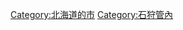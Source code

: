 {{Commonscat|Kitahiroshima, Hokkaido}}
{{Catmore}}

{{DEFAULTSORT:Kitahiroshima-shi}}
[[Category:北海道的市|Category:北海道的市]]
[[Category:石狩管內|Category:石狩管內]]